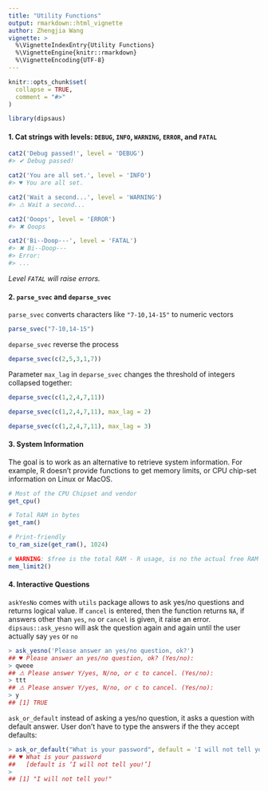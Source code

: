 ```yaml
---
title: "Utility Functions"
output: rmarkdown::html_vignette
author: Zhengjia Wang
vignette: >
  %\VignetteIndexEntry{Utility Functions}
  %\VignetteEngine{knitr::rmarkdown}
  %\VignetteEncoding{UTF-8}
---
```


```r
knitr::opts_chunk$set(
  collapse = TRUE,
  comment = "#>"
)
```

```r
library(dipsaus)
```


#### 1. Cat strings with levels: `DEBUG`, `INFO`, `WARNING`, `ERROR`, and `FATAL`

```r
cat2('Debug passed!', level = 'DEBUG')
#> ✔ Debug passed!

cat2('You are all set.', level = 'INFO')
#> ♥ You are all set.

cat2('Wait a second...', level = 'WARNING')
#> ⚠ Wait a second...

cat2('Ooops', level = 'ERROR')
#> ✖ Ooops

cat2('Bi--Doop---', level = 'FATAL')
#> ✖ Bi--Doop---
#> Error: 
#> ...
```

*Level `FATAL` will raise errors.*

#### 2. `parse_svec` and `deparse_svec`

`parse_svec` converts characters like `"7-10,14-15"` to numeric vectors

```r
parse_svec("7-10,14-15")
```

`deparse_svec` reverse the process

```r
deparse_svec(c(2,5,3,1,7))
```

Parameter `max_lag` in `deparse_svec` changes the threshold of integers collapsed together:

```r
deparse_svec(c(1,2,4,7,11))

deparse_svec(c(1,2,4,7,11), max_lag = 2)

deparse_svec(c(1,2,4,7,11), max_lag = 3)
```

#### 3. System Information

The goal is to work as an alternative to retrieve system information. For example, 
R doesn't provide functions to get memory limits, or CPU chip-set information on Linux or MacOS. 

```r
# Most of the CPU Chipset and vendor
get_cpu()

# Total RAM in bytes
get_ram()

# Print-friendly
to_ram_size(get_ram(), 1024)

# WARNING: $free is the total RAM - R usage, is no the actual free RAM
mem_limit2()
```

#### 4. Interactive Questions

`askYesNo` comes with `utils` package allows to ask yes/no questions and returns logical value. If `cancel` is entered, then the function returns `NA`, if answers other than `yes`, `no` or `cancel` is given, it raise an error. `dipsaus::ask_yesno` will ask the question again and again until the user actually say `yes` or `no`

```r
> ask_yesno('Please answer an yes/no question, ok?')
## ♥ Please answer an yes/no question, ok? (Yes/no): 
> qweee
## ⚠ Please answer Y/yes, N/no, or c to cancel. (Yes/no): 
> ttt
## ⚠ Please answer Y/yes, N/no, or c to cancel. (Yes/no): 
> y
## [1] TRUE
```

`ask_or_default` instead of asking a yes/no question, it asks a question with default answer. User don't have to type the answers if the they accept defaults:

```r
> ask_or_default("What is your password", default = 'I will not tell you!')
## ♥ What is your password
##   [default is ‘I will not tell you!’] 
>
## [1] "I will not tell you!"
```
